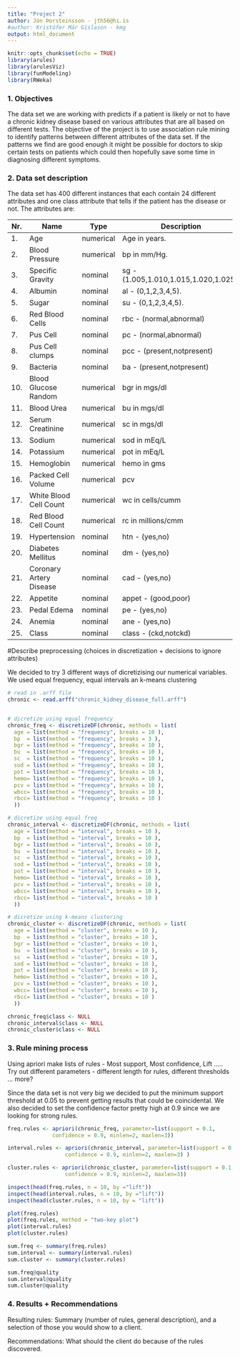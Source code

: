 ```yaml
---
title: "Project 2"
author: Jón Þorsteinsson - jth56@hi.is
#author: Kristófer Már Gíslason - kmg
output: html_document
---
```


```r
knitr::opts_chunk$set(echo = TRUE)
library(arules)
library(arulesViz)
library(funModeling)
library(RWeka)
```

### 1. Objectives

The data set we are working with predicts if a patient is likely or not to have a chronic kidney disease based on various attributes that are all based on different tests. The objective of the project is to use association rule mining to identify patterns between different attributes of the data set. If the patterns we find are good enough it might be possible for doctors to skip certain tests on patients which could then hopefully save some time in diagnosing different symptoms.

### 2. Data set description

The data set has 400 different instances that each contain 24 different attributes and one class attribute that tells if the patient has the disease or not. The attributes are:

| Nr. | Name | Type | Description |
| --- | ---- | ---- | ----------- |
| 1. | Age | numerical | Age in years. |
| 2. | Blood Pressure | numerical | bp in mm/Hg. |
| 3. | Specific Gravity | nominal | sg - (1.005,1.010,1.015,1.020,1.025). |
| 4. | Albumin | nominal | al - (0,1,2,3,4,5). |
| 5. | Sugar | nominal | su - (0,1,2,3,4,5). |
| 6. | Red Blood Cells | nominal | rbc - (normal,abnormal)|
| 7. | Pus Cell | nominal | pc - (normal,abnormal) |
| 8. | Pus Cell clumps | nominal | pcc - (present,notpresent)|
| 9. | Bacteria | nominal | ba - (present,notpresent)|
| 10. | Blood Glucose Random | numerical | bgr in mgs/dl| 
| 11. | Blood Urea | numerical | bu in mgs/dl| 
| 12. | Serum Creatinine | numerical | sc in mgs/dl| 
| 13. | Sodium | numerical | sod in mEq/L| 
| 14. | Potassium | numerical | pot in mEq/L| 
| 15. | Hemoglobin | numerical | hemo in gms| 
| 16. | Packed Cell Volume | numerical | pcv| 
| 17. | White Blood Cell Count | numerical | wc in cells/cumm| 
| 18. | Red Blood Cell Count | numerical | rc in millions/cmm| 
| 19. | Hypertension | nominal | htn - (yes,no)| 
| 20. | Diabetes Mellitus | nominal | dm - (yes,no)| 
| 21. | Coronary Artery Disease | nominal | cad - (yes,no)| 
| 22. | Appetite | nominal | appet - (good,poor)| 
| 23. | Pedal Edema | nominal | pe - (yes,no)|	
| 24. | Anemia | nominal | ane - (yes,no)| 
| 25. | Class | nominal | class - (ckd,notckd)|

#Describe preprocessing (choices in discretization + decisions to ignore attributes)

We decided to try 3 different ways of dicretizising our numerical variables. We used equal frequency, equal intervals an k-means clustering


```r
# read in .arff file
chronic <- read.arff("chronic_kidney_disease_full.arff")


# dicretize using equal frequency
chronic_freq <- discretizeDF(chronic, methods = list(
  age = list(method = "frequency", breaks = 10 ),
  bp  = list(method = "frequency", breaks = 3 ),
  bgr = list(method = "frequency", breaks = 10 ),
  bu  = list(method = "frequency", breaks = 10 ),
  sc  = list(method = "frequency", breaks = 10 ),
  sod = list(method = "frequency", breaks = 10 ),
  pot = list(method = "frequency", breaks = 10 ),
  hemo= list(method = "frequency", breaks = 10 ),
  pcv = list(method = "frequency", breaks = 10 ),
  wbcc= list(method = "frequency", breaks = 10 ),
  rbcc= list(method = "frequency", breaks = 10 )
  ))

# dicretize using equal freq 
chronic_interval <- discretizeDF(chronic, methods = list(
  age = list(method = "interval", breaks = 10 ),
  bp  = list(method = "interval", breaks = 10 ),
  bgr = list(method = "interval", breaks = 10 ),
  bu  = list(method = "interval", breaks = 10 ),
  sc  = list(method = "interval", breaks = 10 ),
  sod = list(method = "interval", breaks = 10 ),
  pot = list(method = "interval", breaks = 10 ),
  hemo= list(method = "interval", breaks = 10 ),
  pcv = list(method = "interval", breaks = 10 ),
  wbcc= list(method = "interval", breaks = 10 ),
  rbcc= list(method = "interval", breaks = 10 )
  ))

# dicretize using k-means clustering
chronic_cluster <- discretizeDF(chronic, methods = list(
  age = list(method = "cluster", breaks = 10 ),
  bp  = list(method = "cluster", breaks = 10 ),
  bgr = list(method = "cluster", breaks = 10 ),
  bu  = list(method = "cluster", breaks = 10 ),
  sc  = list(method = "cluster", breaks = 10 ),
  sod = list(method = "cluster", breaks = 10 ),
  pot = list(method = "cluster", breaks = 10 ),
  hemo= list(method = "cluster", breaks = 10 ),
  pcv = list(method = "cluster", breaks = 10 ),
  wbcc= list(method = "cluster", breaks = 10 ),
  rbcc= list(method = "cluster", breaks = 10 )
  ))

chronic_freq$class <- NULL
chronic_interval$class <- NULL
chronic_cluster$class <- NULL

```

### 3. Rule mining process

Using apriori make lists of rules - Most support, Most confidence, Lift .....
Try out different parameters - different length for rules, different thresholds ... more?

Since the data set is not very big we decided to put the minimum support threshold at 0.05 to prevent getting results that could be coincidental. We also decided to set the confidence factor pretty high at 0.9 since we are looking for strong rules.


```r

freq.rules <- apriori(chronic_freq, parameter=list(support = 0.1, 
              confidence = 0.9, minlen=2, maxlen=3))

interval.rules <- apriori(chronic_interval, parameter=list(support = 0.1,
                  confidence = 0.9, minlen=2, maxlen=3) )

cluster.rules <- apriori(chronic_cluster, parameter=list(support = 0.1,
                  confidence = 0.9, minlen=2, maxlen=3))
```


```r
inspect(head(freq.rules, n = 10, by ="lift"))
inspect(head(interval.rules, n = 10, by ="lift"))
inspect(head(cluster.rules, n = 10, by = "lift"))
```
```r

plot(freq.rules)
plot(freq.rules, method = "two-key plot")
plot(interval.rules)
plot(cluster.rules)
```



```r

sum.freq <- summary(freq.rules)
sum.interval <- summary(interval.rules)
sum.cluster <- summary(cluster.rules)

sum.freq@quality
sum.interval@quality
sum.cluster@quality
```




### 4. Results + Recommendations

Resulting rules: Summary (number of rules, general description), and a selection of those
you would show to a client.

Recommendations: What should the client do because of the rules discovered.


```r





```

